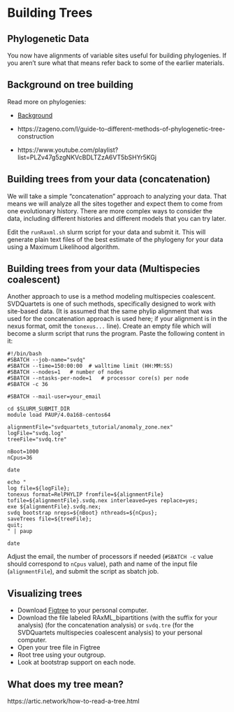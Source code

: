 # Building Trees

## Phylogenetic Data

You now have alignments of variable sites useful for building phylogenies.
If you aren't sure what that means refer back to some of the earlier materials.

## Background on tree building

Read more on phylogenies:

* [Background](https://www.ebi.ac.uk/training-beta/online/courses/introduction-to-phylogenetics/what-is-a-phylogeny/aspects-of-phylogenies/)

* https://zageno.com/l/guide-to-different-methods-of-phylogenetic-tree-construction

* https://www.youtube.com/playlist?list=PLZv47g5zgNKVcBDLTZzA6VT5bSHYr5KGj

## Building trees from your data (concatenation)

We will take a simple "concatenation" approach to analyzing your data.
That means we will analyze all the sites together and expect them to come from one evolutionary history.
There are more complex ways to consider the data, including different histories and different models that you can try later.

Edit the `runRaxml.sh` slurm script for your data and submit it.
This will generate plain text files of the best estimate of the phylogeny for your data using a Maximum Likelihood algorithm.

## Building trees from your data (Multispecies coalescent)

Another approach to use is a method modeling multispecies coalescent. SVDQuartets is one of such methods, specifically designed to work with site-based data.
(It is assumed that the same phylip alignment that was used for the concatenation approach is used here; if your alignment is in the nexus format, omit the `tonexus...` line). Create an empty file which will become a slurm script that runs the program. Paste the following content in it:
```
#!/bin/bash
#SBATCH --job-name="svdq"
#SBATCH --time=150:00:00  # walltime limit (HH:MM:SS)
#SBATCH --nodes=1   # number of nodes
#SBATCH --ntasks-per-node=1   # processor core(s) per node
#SBATCH -c 36

#SBATCH --mail-user=your_email

cd $SLURM_SUBMIT_DIR
module load PAUP/4.0a168-centos64

alignmentFile="svdquartets_tutorial/anomaly_zone.nex"
logFile="svdq.log"
treeFile="svdq.tre"

nBoot=1000
nCpus=36

date

echo "
log file=${logFile};
tonexus format=RelPHYLIP fromfile=${alignmentFile} tofile=${alignmentFile}.svdq.nex interleaved=yes replace=yes;
exe ${alignmentFile}.svdq.nex;
svdq bootstrap nreps=${nBoot} nthreads=${nCpus};
saveTrees file=${treeFile};
quit;
" | paup

date
```
Adjust the email, the number of processors if needed (`#SBATCH -c` value should correspond to `nCpus` value), path and name of the input file (`alignmentFile`), and submit the script as sbatch job.

## Visualizing trees

* Download [Figtree](https://github.com/rambaut/figtree/releases) to your personal computer.
* Download the file labeled RAxML_bipartitions (with the suffix for your analysis) (for the concatenation analysis) or `svdq.tre` (for the SVDQuartets multispecies coalescent analysis) to your personal computer.
* Open your tree file in Figtree
* Root tree using your outgroup.
* Look at bootstrap support on each node.

## What does my tree mean?

https://artic.network/how-to-read-a-tree.html
